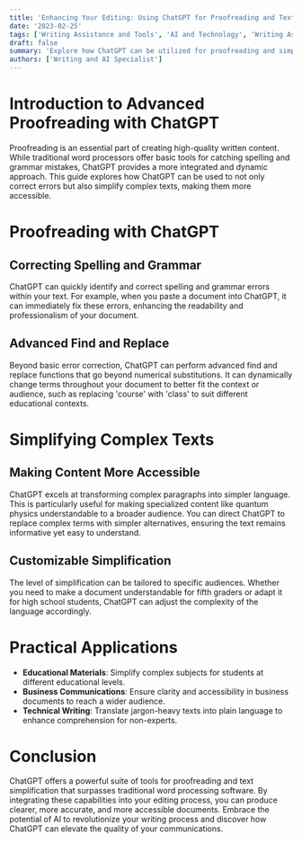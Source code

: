 ```yaml
---
title: 'Enhancing Your Editing: Using ChatGPT for Proofreading and Text Simplification'
date: '2023-02-25'
tags: ['Writing Assistance and Tools', 'AI and Technology', 'Writing Assistance and Tools']
draft: false
summary: 'Explore how ChatGPT can be utilized for proofreading and simplifying text, offering a comprehensive and efficient alternative to traditional word processors.'
authors: ['Writing and AI Specialist']
---
```


# Introduction to Advanced Proofreading with ChatGPT

Proofreading is an essential part of creating high-quality written content. While traditional word processors offer basic tools for catching spelling and grammar mistakes, ChatGPT provides a more integrated and dynamic approach. This guide explores how ChatGPT can be used to not only correct errors but also simplify complex texts, making them more accessible.

# Proofreading with ChatGPT

## Correcting Spelling and Grammar

ChatGPT can quickly identify and correct spelling and grammar errors within your text. For example, when you paste a document into ChatGPT, it can immediately fix these errors, enhancing the readability and professionalism of your document.

## Advanced Find and Replace

Beyond basic error correction, ChatGPT can perform advanced find and replace functions that go beyond numerical substitutions. It can dynamically change terms throughout your document to better fit the context or audience, such as replacing 'course' with 'class' to suit different educational contexts.

# Simplifying Complex Texts

## Making Content More Accessible

ChatGPT excels at transforming complex paragraphs into simpler language. This is particularly useful for making specialized content like quantum physics understandable to a broader audience. You can direct ChatGPT to replace complex terms with simpler alternatives, ensuring the text remains informative yet easy to understand.

## Customizable Simplification

The level of simplification can be tailored to specific audiences. Whether you need to make a document understandable for fifth graders or adapt it for high school students, ChatGPT can adjust the complexity of the language accordingly.

# Practical Applications

- **Educational Materials**: Simplify complex subjects for students at different educational levels.
- **Business Communications**: Ensure clarity and accessibility in business documents to reach a wider audience.
- **Technical Writing**: Translate jargon-heavy texts into plain language to enhance comprehension for non-experts.

# Conclusion

ChatGPT offers a powerful suite of tools for proofreading and text simplification that surpasses traditional word processing software. By integrating these capabilities into your editing process, you can produce clearer, more accurate, and more accessible documents. Embrace the potential of AI to revolutionize your writing process and discover how ChatGPT can elevate the quality of your communications.
